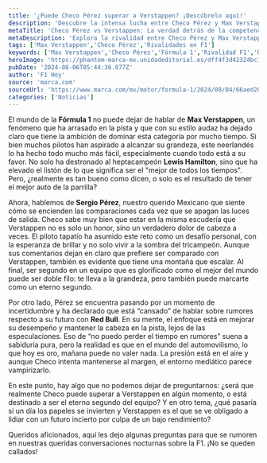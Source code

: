 ```yaml
---
title: '¿Puede Checo Pérez superar a Verstappen? ¡Descúbrelo aquí!'
description: 'Descubre la intensa lucha entre Checo Pérez y Max Verstappen en la F1. ¿Puede el mexicano brillar o estará siempre en la sombra del tricampeón?'
metaTitle: 'Checo Pérez vs Verstappen: La verdad detrás de la competencia'
metaDescription: 'Explora la rivalidad entre Checo Pérez y Max Verstappen. ¿Realmente puede Checo superar al fenómeno neerlandés? ¡Infórmate aquí!'
tags: ['Max Verstappen','Checo Pérez','Rivalidades en F1']
keywords: ['Max Verstappen','Checo Pérez','Fórmula 1','Rivalidad F1','Red Bull Racing']
heroImage: 'https://phantom-marca-mx.unidadeditorial.es/dff4f3d42324bc1479a7e2f1f7f4c8cc/resize/600/mx/assets/multimedia/imagenes/2024/08/04/17227331089661.jpg'
pubDate: '2024-08-06T05:44:36.077Z'
author: 'F1 Hoy'
source: 'marca.com'
sourceUrl: 'https://www.marca.com/mx/motor/formula-1/2024/08/04/66aed284ca47418e3d8b45c2.html'
categories: ['Noticias']
---
```

El mundo de la **Fórmula 1** no puede dejar de hablar de **Max Verstappen**, un fenómeno que ha arrasado en la pista y que con su estilo audaz ha dejado claro que tiene la ambición de dominar esta categoría por mucho tiempo. Si bien muchos pilotos han aspirado a alcanzar su grandeza, este neerlandés lo ha hecho todo mucho más fácil, especialmente cuando todo está a su favor. No solo ha destronado al heptacampeón **Lewis Hamilton**, sino que ha elevado el listón de lo que significa ser el "mejor de todos los tiempos". Pero, ¿realmente es tan bueno como dicen, o solo es el resultado de tener el mejor auto de la parrilla?

Ahora, hablemos de **Sergio Pérez**, nuestro querido Mexicano que siente cómo se encienden las comparaciones cada vez que se apagan las luces de salida. Checo sabe muy bien que estar en la misma escudería que Verstappen no es solo un honor, sino un verdadero dolor de cabeza a veces. El piloto tapatío ha asumido este reto como un desafío personal, con la esperanza de brillar y no solo vivir a la sombra del tricampeón. Aunque sus comentarios dejan en claro que prefiere ser comparado con Verstappen, también es evidente que tiene una montaña que escalar. Al final, ser segundo en un equipo que es glorificado como el mejor del mundo puede ser doble filo: te lleva a la grandeza, pero también puede marcarte como un eterno segundo.

Por otro lado, Pérez se encuentra pasando por un momento de incertidumbre y ha declarado que está “cansado” de hablar sobre rumores respecto a su futuro con **Red Bull**. En su mente, el enfoque está en mejorar su desempeño y mantener la cabeza en la pista, lejos de las especulaciones. Eso de “no puedo perder el tiempo en rumores” suena a sabiduría pura, pero la realidad es que en el mundo del automovilismo, lo que hoy es oro, mañana puede no valer nada. La presión está en el aire y aunque Checo intenta mantenerse al margen, el entorno mediático parece vampirizarlo. 

En este punto, hay algo que no podemos dejar de preguntarnos: ¿será que realmente Checo puede superar a Verstappen en algún momento, o está destinado a ser el eterno segundo del equipo? Y en otro tema, ¿qué pasaría si un día los papeles se invierten y Verstappen es el que se ve obligado a lidiar con un futuro incierto por culpa de un bajo rendimiento? 

Queridos aficionados, aquí les dejo algunas preguntas para que se rumoren en nuestras queridas conversaciones nocturnas sobre la F1. ¡No se queden callados!


